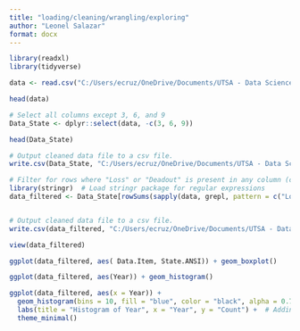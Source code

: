 ```yaml
---
title: "loading/cleaning/wrangling/exploring"
author: "Leonel Salazar"
format: docx
---
```


```r
library(readxl)
library(tidyverse)


```



```r


data <- read.csv("C:/Users/ecruz/OneDrive/Documents/UTSA - Data Science Program/Semester Classes/Practicum II Repository/P2-Practicum-II-Portfolio-EdwardCruz/docs/DatabyState.csv")


```

```r
head(data)
```


```r


# Select all columns except 3, 6, and 9
Data_State <- dplyr::select(data, -c(3, 6, 9))

```


```r
head(Data_State)
```

```r

# Output cleaned data file to a csv file.
write.csv(Data_State, "C:/Users/ecruz/OneDrive/Documents/UTSA - Data Science Program/Semester Classes/Practicum II Repository/P2-Practicum-II-Portfolio-EdwardCruz/docs/Data_State.csv")

```


```r


# Filter for rows where "Loss" or "Deadout" is present in any column (case-insensitive)
library(stringr)  # Load stringr package for regular expressions
data_filtered <- Data_State[rowSums(sapply(data, grepl, pattern = c("Loss"), ignore.case = TRUE)) > 0, ]



```


```r

# Output cleaned data file to a csv file.
write.csv(data_filtered, "C:/Users/ecruz/OneDrive/Documents/UTSA - Data Science Program/Semester Classes/Practicum II Repository/P2-Practicum-II-Portfolio-EdwardCruz/docs/data_filtered.csv")


```

```r
view(data_filtered)
```


```r
ggplot(data_filtered, aes( Data.Item, State.ANSI)) + geom_boxplot()
```
```r
ggplot(data_filtered, aes(Year)) + geom_histogram()
```
```r
ggplot(data_filtered, aes(x = Year)) + 
  geom_histogram(bins = 10, fill = "blue", color = "black", alpha = 0.7) +  # Adding fill color, border color, and transparency
  labs(title = "Histogram of Year", x = "Year", y = "Count") +  # Adding labels
  theme_minimal() 
```



